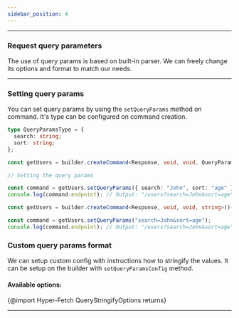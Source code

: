 ```yaml
---
sidebar_position: 4
---
```


---

### Request query parameters

The use of query params is based on built-in parser. We can freely change its options and format to match our needs.

---

### Setting query params

You can set query params by using the `setQueryParams` method on command. It's type can be configured on command
creation.

```ts
type QueryParamsType = {
  search: string;
  sort: string;
};

const getUsers = builder.createCommand<Response, void, void, QueryParamsType>()({ endpoint: "/users" });

// Setting the query params

const command = getUsers.setQueryParams({ search: "John", sort: "age" });
console.log(command.endpoint); // Output: "/users?search=John&sort=age"
```

```ts
const getUsers = builder.createCommand<Response, void, void, string>()({ endpoint: "/users" });

const command = getUsers.setQueryParams("search=John&sort=age");
console.log(command.endpoint); // Output: "/users?search=John&sort=age"
```

### Custom query params format

We can setup custom config with instructions how to stringify the values. It can be setup on the builder with
`setQueryParamsConfig` method.

#### Available options:

{@import Hyper-Fetch QueryStringifyOptions returns}

---
